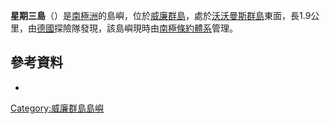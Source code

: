 {{coord|64|56|S|63|45|W|display=title}}

'''星期三島'''（{{lang-en|Wednesday Island}}）是[[南極洲|南極洲]]的島嶼，位於[[威廉群島|威廉群島]]，處於[[沃沃曼斯群島|沃沃曼斯群島]]東面，長1.9公里，由[[德國|德國]]探險隊發現，該島嶼現時由[[南極條約體系|南極條約體系]]管理。

==參考資料==
*{{gnis|id=16379|type=antarid|accessdate=2010-01-03}}

{{DEFAULTSORT:Wednesday Island}}
[[Category:威廉群島島嶼|Category:威廉群島島嶼]]


{{WilhelmArchipelago-geo-stub}}
